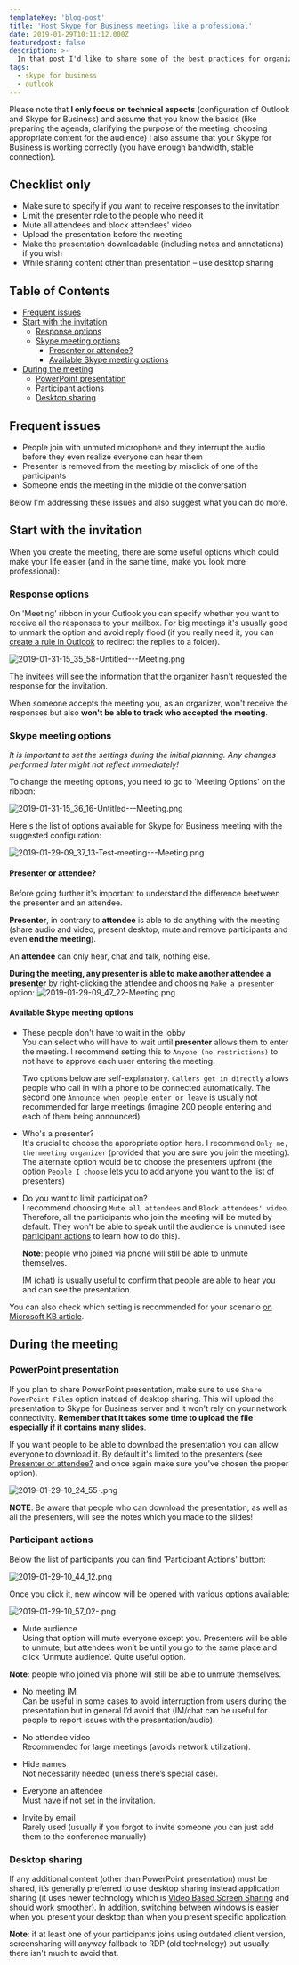 ```yaml
---
templateKey: 'blog-post'
title: 'Host Skype for Business meetings like a professional'
date: 2019-01-29T10:11:12.000Z
featuredpost: false
description: >-
  In that post I'd like to share some of the best practices for organizing meetings.
tags:
  - skype for business
  - outlook
---
```


Please note that **I only focus on technical aspects** (configuration of Outlook and Skype for Business) and assume that you know the basics (like preparing the agenda, clarifying the purpose of the meeting, choosing appropriate content for the audience) I also assume that your Skype for Business is working correctly (you have enough bandwidth, stable connection).

<!-- omit in toc -->
## Checklist only

* Make sure to specify if you want to receive responses to the invitation
* Limit the presenter role to the people who need it
* Mute all attendees and block attendees' video
* Upload the presentation before the meeting
* Make the presentation downloadable (including notes and annotations) if you wish
* While sharing content other than presentation – use desktop sharing

<!-- omit in toc -->
## Table of Contents

- [Frequent issues](#frequent-issues)
- [Start with the invitation](#start-with-the-invitation)
  - [Response options](#response-options)
  - [Skype meeting options](#skype-meeting-options)
    - [Presenter or attendee?](#presenter-or-attendee)
    - [Available Skype meeting options](#available-skype-meeting-options)
- [During the meeting](#during-the-meeting)
  - [PowerPoint presentation](#powerpoint-presentation)
  - [Participant actions](#participant-actions)
  - [Desktop sharing](#desktop-sharing)

## Frequent issues

* People join with unmuted microphone and they interrupt the audio before they even realize everyone can hear them
* Presenter is removed from the meeting by misclick of one of the participants
* Someone ends the meeting in the middle of the conversation

Below I'm addressing these issues and also suggest what you can do more.

## Start with the invitation
When you create the meeting, there are some useful options which could make your life easier (and in the same time, make you look more professional):

### Response options

On 'Meeting' ribbon in your Outlook you can specify whether you want to receive all the responses to your mailbox. For big meetings it's usually good to unmark the option and avoid reply flood (if you really need it, you can [create a rule in Outlook](https://support.office.com/en-us/article/use-inbox-rules-in-outlook-com-4b094371-a5d7-49bd-8b1b-4e4896a7cc5d) to redirect the replies to a folder).

![2019-01-31-15_35_58-Untitled---Meeting.png](../../img/posts/2019-01-31-15_35_58-Untitled---Meeting.png)

The invitees will see the information that the organizer hasn't requested the response for the invitation.

When someone accepts the meeting you, as an organizer, won't receive the responses but also **won't be able to track who accepted the meeting**.

### Skype meeting options

*It is important to set the settings during the initial planning. Any changes performed later might not reflect immediately!*

To change the meeting options, you need to go to 'Meeting Options' on the ribbon:

![2019-01-31-15_36_16-Untitled---Meeting.png](../../img/posts/2019-01-31-15_36_16-Untitled---Meeting.png)

Here's the list of options available for Skype for Business meeting with the suggested configuration:

![2019-01-29-09_37_13-Test-meeting---Meeting.png](../../img/posts/2019-01-29-09_37_13-Test-meeting---Meeting.png)

#### Presenter or attendee?

Before going further it's important to understand the difference beetween the presenter and an attendee.

**Presenter**, in contrary to **attendee** is able to do anything with the meeting (share audio and video, present desktop, mute and remove participants and even **end the meeting**).

An **attendee** can only hear, chat and talk, nothing else.

**During the meeting, any presenter is able to make another attendee a presenter** by right-clicking the attendee and choosing `Make a presenter` option:
![2019-01-29-09_47_22-Meeting.png](../../img/posts/2019-01-29-09_47_22-Meeting.png)

#### Available Skype meeting options

* These people don't have to wait in the lobby  
  You can select who will have to wait until **presenter** allows them to enter the meeting. I recommend setting this to `Anyone (no restrictions)` to not have to approve each user entering the meeting.  
  
  Two options below are self-explanatory. `Callers get in directly` allows people who call in with a phone to be connected automatically. The second one `Announce when people enter or leave` is usually not recommended for large meetings (imagine 200 people entering and each of them being announced)
  
* Who's a presenter?  
  It's crucial to choose the appropriate option here. I recommend `Only me, the meeting organizer` (provided that you are sure you join the meeting).
 The alternate option would be to choose the presenters upfront (the option `People I choose` lets you to add anyone you want to the list of presenters)  
 
* Do you want to limit participation?  
  I recommend choosing `Mute all attendees` and `Block attendees' video`. Therefore, all the participants who join the meeting will be muted by default. They won't be able to speak until the audience is unmuted (see [participant actions](#participant-actions) to learn how to do this). 
  
  **Note**: people who joined via phone will still be able to unmute themselves.
  
  IM (chat) is usually useful to confirm that people are able to hear you and can see the presentation.
  
You can also check which setting is recommended for your scenario [on Microsoft KB article](https://support.office.com/en-us/article/change-participant-settings-for-skype-for-business-meetings-9175e297-de5f-43b2-8e0f-85cc05e24986).

## During the meeting

### PowerPoint presentation

If you plan to share PowerPoint presentation, make sure to use `Share PowerPoint Files` option instead of desktop sharing. This will upload the presentation to Skype for Business server and it won't rely on your network connectivity. **Remember that it takes some time to upload the file especially if it contains many slides**.

If you want people to be able to download the presentation you can allow everyone to download it. By default it's limited to the presenters (see [Presenter or attendee?](#presenter-or-attendee) and once again make sure you've chosen the proper option).

![2019-01-29-10_24_55-.png](../../img/posts/2019-01-29-10_24_55-.png)

**NOTE**: Be aware that people who can download the presentation, as well as all the presenters, will see the notes which you made to the slides!


### Participant actions

Below the list of participants you can find 'Participant Actions' button:

![2019-01-29-10_44_12.png](../../img/posts/2019-01-29-10_44_12.png)

Once you click it, new window will be opened with various options available:

![2019-01-29-10_57_02-.png](../../img/posts/2019-01-29-10_57_02-.png)

*	Mute audience  
  Using that option will mute everyone except you. Presenters will be able to unmute, but attendees won’t be until you go to the same place and click ‘Unmute audience’. Quite useful option.  
  
  **Note**: people who joined via phone will still be able to unmute themselves.

*	No meeting IM  
  Can be useful in some cases to avoid interruption from users during the presentation but in general I’d avoid that (IM/chat can be useful for people to report issues with the presentation/audio).
  
*	No attendee video  
  Recommended for large meetings (avoids network utilization).
  
*	Hide names  
  Not necessarily needed (unless there’s special case).
  
*	Everyone an attendee  
  Must have if not set in the invitation.
  
*	Invite by email  
  Rarely used (usually if you forgot to invite someone you can just add them to the conference manually)
  
### Desktop sharing
If any additional content (other than PowerPoint presentation) must be shared, it’s generally preferred to use desktop sharing instead application sharing (it uses newer technology which is [Video Based Screen Sharing](http://blog.schertz.name/2015/10/video-based-screen-sharing-in-skype-for-business/) and should work smoother). In addition, switching between windows is easier when you present your desktop than when you present specific application.

  **Note**: if at least one of your participants joins using outdated client version, screensharing will anyway fallback to RDP (old technology) but usually there isn't much to avoid that.
